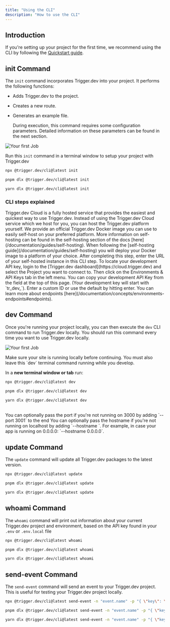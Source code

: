 ```yaml
---
title: "Using the CLI"
description: "How to use the CLI"
---
```


## Introduction

If you're setting up your project for the first time, we recommend using the CLI by following the [Quickstart guide](/documentation/quickstart).

## init Command

The `init` command incorporates Trigger.dev into your project. It performs the following functions:

- Adds Trigger.dev to the project.
- Creates a new route.
- Generates an example file.

  During execution, this command requires some configuration parameters. Detailed information on these parameters can be found in the next section.

![Your first Job](/images/cli-init.gif)

Run this `init` command in a terminal window to setup your project with Trigger.dev

<CodeGroup>

```bash npm
npx @trigger.dev/cli@latest init
```

```bash pnpm
pnpm dlx @trigger.dev/cli@latest init
```

```bash yarn
yarn dlx @trigger.dev/cli@latest init
```

</CodeGroup>

### CLI steps explained

<AccordionGroup>
  <Accordion title="Are you using the Trigger.dev cloud or self-hosted?">
    <ResponseField name="Option 1: Trigger.dev Cloud">
      Trigger.dev Cloud is a fully hosted service that provides the easiest and quickest way to use Trigger.dev.
    </ResponseField>
    <ResponseField name="Option 2: Self-hosted">
      Instead of using the Trigger.dev Cloud service which we host for you, you
      can host the Trigger.dev platform yourself. We provide an official
      Trigger.dev Docker image you can use to easily self-host on your preferred
      platform. More information on self-hosting can be found in the
      self-hosting section of the docs
      [here](/documentation/guides/self-hosting).
      <Accordion title="Enter the URL of your self-hosted Trigger.dev instance">
        When following the [self-hosting guide](/documentation/guides/self-hosting) you will deploy your Docker image to a platform of your choice. After completing this step, enter the URL of your self-hosted instance in this CLI step. 
      </Accordion>
    </ResponseField>

  </Accordion>

<Accordion title="Enter your development API key">
  To locate your development API key, login to the [Trigger.dev
  dashboard](https://cloud.trigger.dev) and select the Project you want to connect to. Then click on
  the Environments & API Keys tab in the left menu. You can copy your development API Key from the
  field at the top of this page. (Your development key will start with `tr_dev_`).
</Accordion>

<Accordion title="Enter a unique ID for your endpoint">
  Enter a custom ID or use the default by hitting enter. You can learn more about endpoints
  [here](/documentation/concepts/environments-endpoints#endpoints).
</Accordion>

</AccordionGroup>

## dev Command

Once you're running your project locally, you can then execute the `dev` CLI command to run Trigger.dev locally. You should run this command every time you want to use Trigger.dev locally.

![Your first Job](/images/cli-dev.gif)

<Warning>
  Make sure your site is running locally before continuing. You must also leave this `dev` terminal
  command running while you develop.
</Warning>

In a **new terminal window or tab** run:

<CodeGroup>

```bash npm
npx @trigger.dev/cli@latest dev
```

```bash pnpm
pnpm dlx @trigger.dev/cli@latest dev
```

```bash yarn
yarn dlx @trigger.dev/cli@latest dev
```

</CodeGroup>
<br />
<Note>
  You can optionally pass the port if you're not running on 3000 by adding
  `--port 3001` to the end
</Note>
<Note>
  You can optionally pass the hostname if you're not running on localhost by adding
  `--hostname <host>`. For example, in case your app is running on 0.0.0.0: `--hostname 0.0.0.0`.
</Note>

## update Command

The `update` command will update all Trigger.dev packages to the latest version.

<CodeGroup>

```bash npm
npx @trigger.dev/cli@latest update
```

```bash pnpm
pnpm dlx @trigger.dev/cli@latest update
```

```bash yarn
yarn dlx @trigger.dev/cli@latest update
```

</CodeGroup>

## whoami Command

The `whoami` command will print out information about your current Trigger.dev project and environment, based on the API key found in your `.env` or `.env.local` file

<CodeGroup>

```bash npm
npx @trigger.dev/cli@latest whoami
```

```bash pnpm
pnpm dlx @trigger.dev/cli@latest whoami
```

```bash yarn
yarn dlx @trigger.dev/cli@latest whoami
```

</CodeGroup>

## send-event Command

The `send-event` command will send an event to your Trigger.dev project. This is useful for testing your Trigger.dev project locally.

<CodeGroup>

```bash npm
npx @trigger.dev/cli@latest send-event -n "event.name" -p "{ \"key\": \"value\" }"
```

```bash pnpm
pnpm dlx @trigger.dev/cli@latest send-event -n "event.name" -p "{ \"key\": \"value\" }"
```

```bash yarn
yarn dlx @trigger.dev/cli@latest send-event -n "event.name" -p "{ \"key\": \"value\" }"
```

</CodeGroup>
